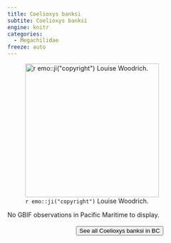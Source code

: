 ```yaml
---
title: Coelioxys banksi
subtite: Coelioxys banksi
engine: knitr
categories:
  - Megachilidae
freeze: auto
---
```

![`r emo::ji("copyright")` Louise Woodrich.](https://inaturalist-open-data.s3.amazonaws.com/photos/253433525/large.jpeg){height=300}



No GBIF observations in Pacific Maritime to display.
<br><br>
<center>


<a href="https://inaturalist.ca/observations?place_id=any&subview=map&taxon_id=626602"><button type="button" class="btn btn-secondary">See all Coelioxys banksi in BC <i class="fa-solid fa-arrow-up-right-from-square"></i> </button></a>
</center>
